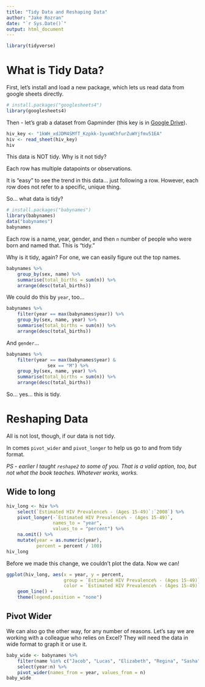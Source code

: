 ```yaml
---
title: "Tidy Data and Reshaping Data"
author: "Jake Rozran"
date: "`r Sys.Date()`"
output: html_document
---
```


```r
library(tidyverse)
```

# What is Tidy Data?

First, let's install and load a new package, which lets us read data from 
google sheets directly.

```r
# install.packages("googlesheets4")
library(googlesheets4)
```

Then - let's grab a dataset from Gapminder (this key is in 
[Google Drive](https://docs.google.com/document/d/1zq1jd9SoViPaTgA31uwvTk3Sg3UeUieWIaTdDjhYSAE/edit)).

```r
hiv_key <- "1kWH_xdJDM4SMfT_Kzpkk-1yuxWChfurZuWYjfmv51EA"
hiv <- read_sheet(hiv_key)
hiv
```

This data is NOT tidy. Why is it not tidy? 

Each row has multiple datapoints or observations.

It is "easy" to see the trend in this data... just following a row. However, 
each row does not refer to a specific, unique thing. 

So... what data is tidy?

```r
# install.packages("babynames")
library(babynames)
data("babynames")
babynames
```

Each row is a name, year, gender, and then `n` number of people who were born 
and named that. This is "tidy."

Why is it tidy, again? For one, we can easily figure out the top names.

```r
babynames %>% 
    group_by(sex, name) %>% 
    summarise(total_births = sum(n)) %>% 
    arrange(desc(total_births))
```

We could do this by `year`, too... 

```r
babynames %>% 
    filter(year == max(babynames$year)) %>% 
    group_by(sex, name, year) %>% 
    summarise(total_births = sum(n)) %>% 
    arrange(desc(total_births))
```

And `gender`... 

```r
babynames %>% 
    filter(year == max(babynames$year) & 
               sex == "M") %>% 
    group_by(sex, name, year) %>% 
    summarise(total_births = sum(n)) %>% 
    arrange(desc(total_births))
```

So... yes... this is tidy. 

# Reshaping Data 

All is not lost, though, if our data is not tidy. 

In comes `pivot_wider` and `pivot_longer` to help us go to and from tidy format. 

*PS - earlier I taught `reshape2` to some of you. That is a valid option, too, *
*but not what the book teaches. Whatever works, works.*

## Wide to long

```r
hiv_long <- hiv %>% 
    select(`Estimated HIV Prevalence% - (Ages 15-49)`:`2008`) %>%
    pivot_longer(-`Estimated HIV Prevalence% - (Ages 15-49)`, 
                 names_to = "year", 
                 values_to = "percent") %>% 
    na.omit() %>% 
    mutate(year = as.numeric(year),
           percent = percent / 100)
hiv_long
```

Before we made this change, we couldn't plot the data. Now we can!

```r
ggplot(hiv_long, aes(x = year, y = percent, 
                     group = `Estimated HIV Prevalence% - (Ages 15-49)`,
                     color = `Estimated HIV Prevalence% - (Ages 15-49)`)) + 
    geom_line() + 
    theme(legend.position = "none") 
```

## Pivot Wider

We can also go the other way, for any number of reasons. Let's say we are 
working with a colleague who relies on Excel? They will need the data in wide 
format to graph it or use it.

```r
baby_wide <- babynames %>% 
    filter(name %in% c("Jacob", "Lucas", "Elizabeth", "Regina", "Sasha", "Poppy")) %>% 
    select(year:n) %>% 
    pivot_wider(names_from = year, values_from = n)
baby_wide
```

